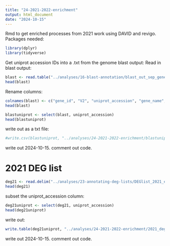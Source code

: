 ```yaml
---
title: "24-2021-2022-enrichment"
output: html_document
date: "2024-10-15"
---
```

Rmd to get enriched processes from 2021 work using DAVID and revigo. 
Packages needed:
```r
library(dplyr)
library(tidyverse)
```


Get uniprot accession IDs into a .txt from the genome blast output: 
Read in blast output:
```r
blast <- read.table("../analyses/16-blast-annotation/blast_out_sep_genes.tab", )
head(blast)
```
Rename columns: 
```r
colnames(blast) <- c("gene_id", "V2", "uniprot_accession", "gene_name", "V5", "V6", "V7", "V8", "V9", "V10", "V11", "V12", "V13", "V14")
head(blast)
```

```r
blastuniprot <- select(blast, uniprot_accession)
head(blastuniprot)
```

write out as a txt file: 
```r
#write.csv(blastuniprot, "../analyses/24-2021-2022-enrichment/blastuniprot.csv")
```
write out 2024-10-15. comment out code. 



# 2021 DEG list 
```r
deg21 <- read.delim("../analyses/23-annotating-deg-lists/DEGlist_2021_exposedVcontrol_annotated.tab")
head(deg21)
```

subset the uniprot_accession column:
```r
deg21uniprot <- select(deg21, uniprot_accession)
head(deg21uniprot)
```

write out: 
```r
write.table(deg21uniprot, "../analyses/24-2021-2022-enrichment/2021_deg_uniprot_accessions.tab")
```
write out 2024-10-15. comment out code. 







